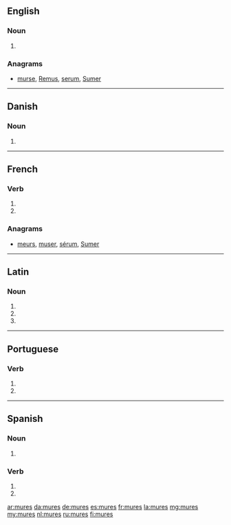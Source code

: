 {{also|murés}}
==English==

===Noun===
{{head|en|noun plural form}}

# {{plural of|mure|lang=en}}

===Anagrams===
* [[murse#English|murse]], [[Remus#English|Remus]], [[serum#English|serum]], [[Sumer#English|Sumer]]

----

==Danish==

===Noun===
{{head|da|noun form|g=c}}

# {{genitive plural indefinite of|mur|lang=da}}

----

==French==

===Verb===
{{fr-verb-form}}

# {{inflection of|murer||2|s|pres|indc|lang=fr}}
# {{inflection of|murer||2|s|pres|subj|lang=fr}}

===Anagrams===
* [[meurs#French|meurs]], [[muser#French|muser]], [[sérum#French|sérum]], [[Sumer#French|Sumer]]

----

==Latin==

===Noun===
{{la-noun-form|murēs}}

# {{inflection of|mūs||nom|p|lang=la}}
# {{inflection of|mūs||acc|p|lang=la}}
# {{inflection of|mūs||voc|p|lang=la}}

----

==Portuguese==

===Verb===
{{pt-verb-form}}

# {{pt-verb form of|murar|ar|imperative|negative|singular|second}}
# {{pt-verb form of|murar|ar|subjunctive|present|singular|second}}

----

==Spanish==

===Noun===
{{head|es|noun form|g=m-p}}

# {{plural of|mur|lang=es}}

===Verb===
{{es-verb-form}}

# {{es-verb form of|ending=ar|mood=imperative|sense=negative|pers=2|formal=no|number=singular|murar}}
# {{es-verb form of|ending=ar|mood=subjunctive|tense=present|pers=2|formal=no|number=singular|murar}}

[[ar:mures]]
[[da:mures]]
[[de:mures]]
[[es:mures]]
[[fr:mures]]
[[la:mures]]
[[mg:mures]]
[[my:mures]]
[[nl:mures]]
[[ru:mures]]
[[fi:mures]]
